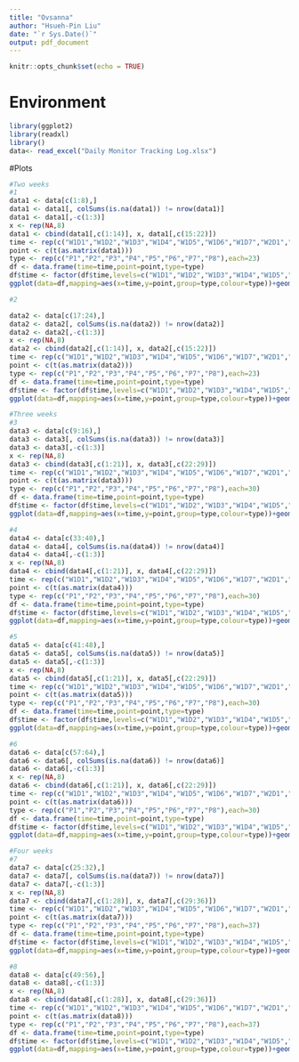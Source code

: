 ```yaml
---
title: "Ovsanna"
author: "Hsueh-Pin Liu"
date: "`r Sys.Date()`"
output: pdf_document
---
```


```r
knitr::opts_chunk$set(echo = TRUE)
```

# Environment

```r
library(ggplot2)
library(readxl)
library()
data<- read_excel("Daily Monitor Tracking Log.xlsx")
```

#Plots

```r
#Two weeks
#1
data1 <- data[c(1:8),]
data1 <- data1[, colSums(is.na(data1)) != nrow(data1)]
data1 <- data1[,-c(1:3)]
x <- rep(NA,8)
data1 <- cbind(data1[,c(1:14)], x, data1[,c(15:22)])
time <- rep(c("W1D1","W1D2","W1D3","W1D4","W1D5","W1D6","W1D7","W2D1","W2D2","W2D3","W2D4","W2D5","W2D6","W2D7","Split","TrD1","TrD2","TrD3","TrD4","TrD5","TrD6","TrD7","TrD8"),8)
point <- c(t(as.matrix(data1)))
type <- rep(c("P1","P2","P3","P4","P5","P6","P7","P8"),each=23)
df <- data.frame(time=time,point=point,type=type)
df$time <- factor(df$time,levels=c("W1D1","W1D2","W1D3","W1D4","W1D5","W1D6","W1D7","W2D1","W2D2","W2D3","W2D4","W2D5","W2D6","W2D7","Split","TrD1","TrD2","TrD3","TrD4","TrD5","TrD6","TrD7","TrD8"))
ggplot(data=df,mapping=aes(x=time,y=point,group=type,colour=type))+geom_line()+geom_point()+theme(axis.text.x=element_text(angle=45))+scale_y_continuous(limits = c(0, 8))+ggtitle("ID=1, Randomization=2")

#2

data2 <- data[c(17:24),]
data2 <- data2[, colSums(is.na(data2)) != nrow(data2)]
data2 <- data2[,-c(1:3)]
x <- rep(NA,8)
data2 <- cbind(data2[,c(1:14)], x, data2[,c(15:22)])
time <- rep(c("W1D1","W1D2","W1D3","W1D4","W1D5","W1D6","W1D7","W2D1","W2D2","W2D3","W2D4","W2D5","W2D6","W2D7","Split","TrD1","TrD2","TrD3","TrD4","TrD5","TrD6","TrD7","TrD8"),8)
point <- c(t(as.matrix(data2)))
type <- rep(c("P1","P2","P3","P4","P5","P6","P7","P8"),each=23)
df <- data.frame(time=time,point=point,type=type)
df$time <- factor(df$time,levels=c("W1D1","W1D2","W1D3","W1D4","W1D5","W1D6","W1D7","W2D1","W2D2","W2D3","W2D4","W2D5","W2D6","W2D7","Split","TrD1","TrD2","TrD3","TrD4","TrD5","TrD6","TrD7","TrD8"))
ggplot(data=df,mapping=aes(x=time,y=point,group=type,colour=type))+geom_line()+geom_point()+theme(axis.text.x=element_text(angle=45))+scale_y_continuous(limits = c(0, 8))+ggtitle("ID=3, Randomization=2")
```
```r
#Three weeks
#3
data3 <- data[c(9:16),]
data3 <- data3[, colSums(is.na(data3)) != nrow(data3)]
data3 <- data3[,-c(1:3)]
x <- rep(NA,8)
data3 <- cbind(data3[,c(1:21)], x, data3[,c(22:29)])
time <- rep(c("W1D1","W1D2","W1D3","W1D4","W1D5","W1D6","W1D7","W2D1","W2D2","W2D3","W2D4","W2D5","W2D6","W2D7","W3D1","W3D2","W3D3","W3D4","W3D5","W3D6","W3D7","Split","TrD1","TrD2","TrD3","TrD4","TrD5","TrD6","TrD7","TrD8"),8)
point <- c(t(as.matrix(data3)))
type <- rep(c("P1","P2","P3","P4","P5","P6","P7","P8"),each=30)
df <- data.frame(time=time,point=point,type=type)
df$time <- factor(df$time,levels=c("W1D1","W1D2","W1D3","W1D4","W1D5","W1D6","W1D7","W2D1","W2D2","W2D3","W2D4","W2D5","W2D6","W2D7","W3D1","W3D2","W3D3","W3D4","W3D5","W3D6","W3D7","Split","TrD1","TrD2","TrD3","TrD4","TrD5","TrD6","TrD7","TrD8"))
ggplot(data=df,mapping=aes(x=time,y=point,group=type,colour=type))+geom_line()+geom_point()+theme(axis.text.x=element_text(angle=45))+scale_y_continuous(limits = c(0, 8))+ggtitle("ID=5, Randomization=3")

#4
data4 <- data[c(33:40),]
data4 <- data4[, colSums(is.na(data4)) != nrow(data4)]
data4 <- data4[,-c(1:3)]
x <- rep(NA,8)
data4 <- cbind(data4[,c(1:21)], x, data4[,c(22:29)])
time <- rep(c("W1D1","W1D2","W1D3","W1D4","W1D5","W1D6","W1D7","W2D1","W2D2","W2D3","W2D4","W2D5","W2D6","W2D7","W3D1","W3D2","W3D3","W3D4","W3D5","W3D6","W3D7","Split","TrD1","TrD2","TrD3","TrD4","TrD5","TrD6","TrD7","TrD8"),8)
point <- c(t(as.matrix(data4)))
type <- rep(c("P1","P2","P3","P4","P5","P6","P7","P8"),each=30)
df <- data.frame(time=time,point=point,type=type)
df$time <- factor(df$time,levels=c("W1D1","W1D2","W1D3","W1D4","W1D5","W1D6","W1D7","W2D1","W2D2","W2D3","W2D4","W2D5","W2D6","W2D7","W3D1","W3D2","W3D3","W3D4","W3D5","W3D6","W3D7","Split","TrD1","TrD2","TrD3","TrD4","TrD5","TrD6","TrD7","TrD8"))
ggplot(data=df,mapping=aes(x=time,y=point,group=type,colour=type))+geom_line()+geom_point()+theme(axis.text.x=element_text(angle=45))+scale_y_continuous(limits = c(0, 8))+ggtitle("ID=9, Randomization=3")

#5
data5 <- data[c(41:48),]
data5 <- data5[, colSums(is.na(data5)) != nrow(data5)]
data5 <- data5[,-c(1:3)]
x <- rep(NA,8)
data5 <- cbind(data5[,c(1:21)], x, data5[,c(22:29)])
time <- rep(c("W1D1","W1D2","W1D3","W1D4","W1D5","W1D6","W1D7","W2D1","W2D2","W2D3","W2D4","W2D5","W2D6","W2D7","W3D1","W3D2","W3D3","W3D4","W3D5","W3D6","W3D7","Split","TrD1","TrD2","TrD3","TrD4","TrD5","TrD6","TrD7","TrD8"),8)
point <- c(t(as.matrix(data5)))
type <- rep(c("P1","P2","P3","P4","P5","P6","P7","P8"),each=30)
df <- data.frame(time=time,point=point,type=type)
df$time <- factor(df$time,levels=c("W1D1","W1D2","W1D3","W1D4","W1D5","W1D6","W1D7","W2D1","W2D2","W2D3","W2D4","W2D5","W2D6","W2D7","W3D1","W3D2","W3D3","W3D4","W3D5","W3D6","W3D7","Split","TrD1","TrD2","TrD3","TrD4","TrD5","TrD6","TrD7","TrD8"))
ggplot(data=df,mapping=aes(x=time,y=point,group=type,colour=type))+geom_line()+geom_point()+theme(axis.text.x=element_text(angle=45))+scale_y_continuous(limits = c(0, 8))+ggtitle("ID=12, Randomization=3")

#6
data6 <- data[c(57:64),]
data6 <- data6[, colSums(is.na(data6)) != nrow(data6)]
data6 <- data6[,-c(1:3)]
x <- rep(NA,8)
data6 <- cbind(data6[,c(1:21)], x, data6[,c(22:29)])
time <- rep(c("W1D1","W1D2","W1D3","W1D4","W1D5","W1D6","W1D7","W2D1","W2D2","W2D3","W2D4","W2D5","W2D6","W2D7","W3D1","W3D2","W3D3","W3D4","W3D5","W3D6","W3D7","Split","TrD1","TrD2","TrD3","TrD4","TrD5","TrD6","TrD7","TrD8"),8)
point <- c(t(as.matrix(data6)))
type <- rep(c("P1","P2","P3","P4","P5","P6","P7","P8"),each=30)
df <- data.frame(time=time,point=point,type=type)
df$time <- factor(df$time,levels=c("W1D1","W1D2","W1D3","W1D4","W1D5","W1D6","W1D7","W2D1","W2D2","W2D3","W2D4","W2D5","W2D6","W2D7","W3D1","W3D2","W3D3","W3D4","W3D5","W3D6","W3D7","Split","TrD1","TrD2","TrD3","TrD4","TrD5","TrD6","TrD7","TrD8"))
ggplot(data=df,mapping=aes(x=time,y=point,group=type,colour=type))+geom_line()+geom_point()+theme(axis.text.x=element_text(angle=45))+scale_y_continuous(limits = c(0, 8))+ggtitle("ID=17, Randomization=3")
```

```r
#Four weeks
#7
data7 <- data[c(25:32),]
data7 <- data7[, colSums(is.na(data7)) != nrow(data7)]
data7 <- data7[,-c(1:3)]
x <- rep(NA,8)
data7 <- cbind(data7[,c(1:28)], x, data7[,c(29:36)])
time <- rep(c("W1D1","W1D2","W1D3","W1D4","W1D5","W1D6","W1D7","W2D1","W2D2","W2D3","W2D4","W2D5","W2D6","W2D7","W3D1","W3D2","W3D3","W3D4","W3D5","W3D6","W3D7","W4D1","W4D2","W4D3","W4D4","W4D5","W4D6","W4D7","Split","TrD1","TrD2","TrD3","TrD4","TrD5","TrD6","TrD7","TrD8"),8)
point <- c(t(as.matrix(data7)))
type <- rep(c("P1","P2","P3","P4","P5","P6","P7","P8"),each=37)
df <- data.frame(time=time,point=point,type=type)
df$time <- factor(df$time,levels=c("W1D1","W1D2","W1D3","W1D4","W1D5","W1D6","W1D7","W2D1","W2D2","W2D3","W2D4","W2D5","W2D6","W2D7","W3D1","W3D2","W3D3","W3D4","W3D5","W3D6","W3D7","W4D1","W4D2","W4D3","W4D4","W4D5","W4D6","W4D7","Split","TrD1","TrD2","TrD3","TrD4","TrD5","TrD6","TrD7","TrD8"))
ggplot(data=df,mapping=aes(x=time,y=point,group=type,colour=type))+geom_line()+geom_point()+theme(axis.text.x=element_text(angle=45))+scale_y_continuous(limits = c(0, 8))+ggtitle("ID=6, Randomization=4")

#8
data8 <- data[c(49:56),]
data8 <- data8[,-c(1:3)]
x <- rep(NA,8)
data8 <- cbind(data8[,c(1:28)], x, data8[,c(29:36)])
time <- rep(c("W1D1","W1D2","W1D3","W1D4","W1D5","W1D6","W1D7","W2D1","W2D2","W2D3","W2D4","W2D5","W2D6","W2D7","W3D1","W3D2","W3D3","W3D4","W3D5","W3D6","W3D7","W4D1","W4D2","W4D3","W4D4","W4D5","W4D6","W4D7","Split","TrD1","TrD2","TrD3","TrD4","TrD5","TrD6","TrD7","TrD8"),8)
point <- c(t(as.matrix(data8)))
type <- rep(c("P1","P2","P3","P4","P5","P6","P7","P8"),each=37)
df <- data.frame(time=time,point=point,type=type)
df$time <- factor(df$time,levels=c("W1D1","W1D2","W1D3","W1D4","W1D5","W1D6","W1D7","W2D1","W2D2","W2D3","W2D4","W2D5","W2D6","W2D7","W3D1","W3D2","W3D3","W3D4","W3D5","W3D6","W3D7","W4D1","W4D2","W4D3","W4D4","W4D5","W4D6","W4D7","Split","TrD1","TrD2","TrD3","TrD4","TrD5","TrD6","TrD7","TrD8"))
ggplot(data=df,mapping=aes(x=time,y=point,group=type,colour=type))+geom_line()+geom_point()+theme(axis.text.x=element_text(angle=45))+scale_y_continuous(limits = c(0, 8))+ggtitle("ID=11, Randomization=4")

```


